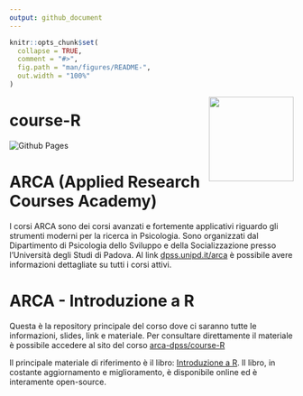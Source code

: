 ```yaml
---
output: github_document
---
```


<!-- README.md is generated from README.Rmd. Please edit that file -->

```r
knitr::opts_chunk$set(
  collapse = TRUE,
  comment = "#>",
  fig.path = "man/figures/README-",
  out.width = "100%"
)
```

<img align="right" width="150" height="150" src="files/arca_logo.svg">

# course-R

<!-- badges: start -->
![Github
Pages](https://github.com/filippogambarota/cv/actions/workflows/pages/pages-build-deployment/badge.svg?branch=master)
<!-- badges: end -->

# ARCA (Applied Research Courses Academy)

I corsi ARCA sono dei corsi avanzati e fortemente applicativi riguardo gli strumenti moderni per la ricerca in Psicologia. Sono organizzati dal Dipartimento di Psicologia dello Sviluppo e della Socializzazione presso l'Università degli Studi di Padova. Al link [dpss.unipd.it/arca](https://www.dpss.unipd.it/arca) è possibile avere informazioni dettagliate su tutti i corsi attivi.

# ARCA - Introduzione a R

Questa è la repository principale del corso dove ci saranno tutte le informazioni, slides, link e materiale. Per consultare direttamente il materiale è possibile accedere al sito del corso [arca-dpss/course-R](https://arca-dpss.github.io/course-R/)

Il principale materiale di riferimento è il libro: [Introduzione a R](https://psicostat.github.io/Introduction2R/). Il libro, in costante aggiornamento e miglioramento, è disponibile online ed è interamente open-source.